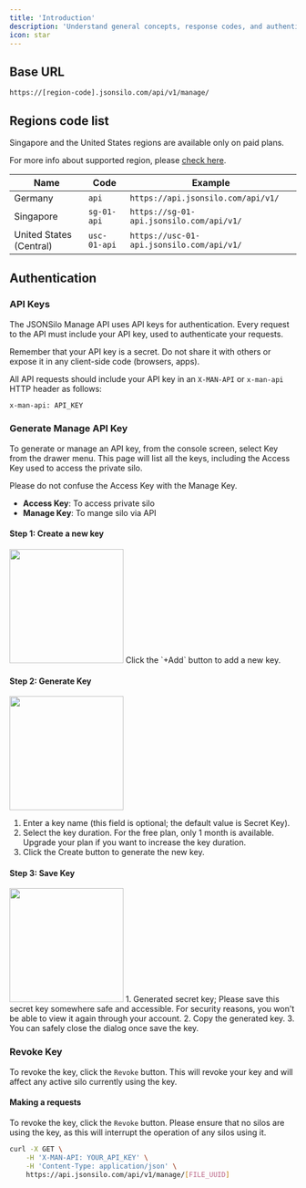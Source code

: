 ```yaml
---
title: 'Introduction'
description: 'Understand general concepts, response codes, and authentication strategies.'
icon: star
---
```


## Base URL

```
https://[region-code].jsonsilo.com/api/v1/manage/
```

## Regions code list

<Note>Singapore and the United States regions are available only on paid plans.</Note>

For more info about supported region, please [check here](/how-to/manage/region).

| Name| Code  | Example |
|-----|-------|---------|
| Germany | `api`  | `https://api.jsonsilo.com/api/v1/` |
| Singapore| `sg-01-api`| `https://sg-01-api.jsonsilo.com/api/v1/` |
| United States (Central)| `usc-01-api`| `https://usc-01-api.jsonsilo.com/api/v1/` |


## Authentication

### API Keys

The JSONSilo Manage API uses API keys for authentication. Every request to the API must include your API key, used to authenticate your requests.

<Note>Remember that your API key is a secret. Do not share it with others or expose it in any client-side code (browsers, apps).</Note>

All API requests should include your API key in an `X-MAN-API` or `x-man-api` HTTP header as follows:

```bash
x-man-api: API_KEY
```

### Generate Manage API Key

To generate or manage an API key, from the console screen, select Key from the drawer menu. This page will list all the keys, including the Access Key used to access the private silo.

Please do not confuse the Access Key with the Manage Key.

- **Access Key**: To access private silo
- **Manage Key**: To mange silo via API

#### Step 1: Create a new key

<img className="rounded" height="200" src="/images/managekey/create-manage-key.png" />
Click the `+Add` button to add a new key.

#### Step 2: Generate Key
<img className="rounded" height="200" src="/images/managekey/create-manage-key-1.png" />

1. Enter a key name (this field is optional; the default value is Secret Key).
2. Select the key duration. For the free plan, only 1 month is available. Upgrade your plan if you want to increase the key duration.
3. Click the Create button to generate the new key.

#### Step 3: Save Key
<img className="rounded" height="200" src="/images/managekey/create-manage-key-2.png" />
 1. Generated secret key; Please save this secret key somewhere safe and accessible. For security reasons, you won't be able to view it again through your account.
 2. Copy the generated key.
 3. You can safely close the dialog once save the key.


### Revoke Key
To revoke the key, click the `Revoke` button. This will revoke your key and will affect any active silo currently using the key.


#### Making a requests

To revoke the key, click the `Revoke` button. Please ensure that no silos are using the key, as this will interrupt the operation of any silos using it.

```bash
curl -X GET \
    -H 'X-MAN-API: YOUR_API_KEY' \
    -H 'Content-Type: application/json' \
    https://api.jsonsilo.com/api/v1/manage/[FILE_UUID]
```

